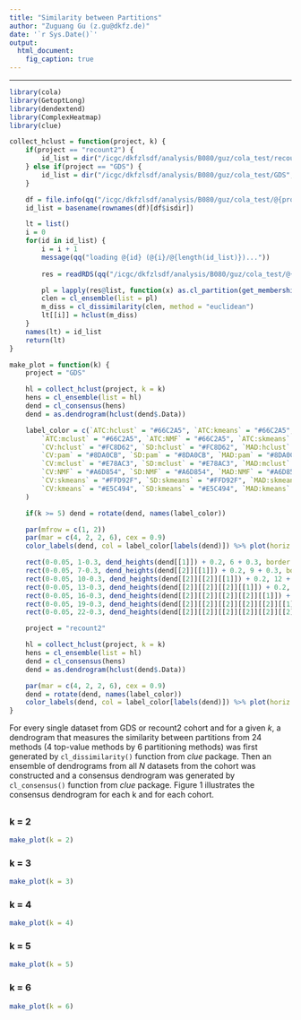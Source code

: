 ```yaml
---
title: "Similarity between Partitions"
author: "Zuguang Gu (z.gu@dkfz.de)"
date: '`r Sys.Date()`'
output:
  html_document:
    fig_caption: true
---
```


-----------------------------------------------------------

```r
library(cola)
library(GetoptLong)
library(dendextend)
library(ComplexHeatmap)
library(clue)

collect_hclust = function(project, k) {
	if(project == "recount2") {
		id_list = dir("/icgc/dkfzlsdf/analysis/B080/guz/cola_test/recount2")
	} else if(project == "GDS") {
		id_list = dir("/icgc/dkfzlsdf/analysis/B080/guz/cola_test/GDS", pattern = "^GDS\\d+$")
	}

	df = file.info(qq("/icgc/dkfzlsdf/analysis/B080/guz/cola_test/@{project}/@{id_list}", collapse = FALSE))
	id_list = basename(rownames(df)[df$isdir])

	lt = list()
	i = 0
	for(id in id_list) {
		i = i + 1
		message(qq("loading @{id} (@{i}/@{length(id_list)})..."))
			
		res = readRDS(qq("/icgc/dkfzlsdf/analysis/B080/guz/cola_test/@{project}/@{id}/@{id}_cola_all.rds"))

		pl = lapply(res@list, function(x) as.cl_partition(get_membership(x, k = k)))
		clen = cl_ensemble(list = pl)
		m_diss = cl_dissimilarity(clen, method = "euclidean")
		lt[[i]] = hclust(m_diss)
	}
	names(lt) = id_list
	return(lt)
}

make_plot = function(k) {
	project = "GDS"

	hl = collect_hclust(project, k = k)
	hens = cl_ensemble(list = hl)
	dend = cl_consensus(hens)
	dend = as.dendrogram(hclust(dend$.Data))

	label_color = c(`ATC:hclust` = "#66C2A5", `ATC:kmeans` = "#66C2A5", `ATC:pam` = "#66C2A5", 
		`ATC:mclust` = "#66C2A5", `ATC:NMF` = "#66C2A5", `ATC:skmeans` = "#66C2A5", 
		`CV:hclust` = "#FC8D62", `SD:hclust` = "#FC8D62", `MAD:hclust` = "#FC8D62", 
		`CV:pam` = "#8DA0CB", `SD:pam` = "#8DA0CB", `MAD:pam` = "#8DA0CB", 
		`CV:mclust` = "#E78AC3", `SD:mclust` = "#E78AC3", `MAD:mclust` = "#E78AC3", 
		`CV:NMF` = "#A6D854", `SD:NMF` = "#A6D854", `MAD:NMF` = "#A6D854", 
		`CV:skmeans` = "#FFD92F", `SD:skmeans` = "#FFD92F", `MAD:skmeans` = "#FFD92F", 
		`CV:kmeans` = "#E5C494", `SD:kmeans` = "#E5C494", `MAD:kmeans` = "#E5C494"
	)

	if(k >= 5) dend = rotate(dend, names(label_color))

	par(mfrow = c(1, 2))
	par(mar = c(4, 2, 2, 6), cex = 0.9)
	color_labels(dend, col = label_color[labels(dend)]) %>% plot(horiz = TRUE, main = qq("Similarity between partitions, k = @{k}, @{project} datasets"))

	rect(0-0.05, 1-0.3, dend_heights(dend[[1]]) + 0.2, 6 + 0.3, border = label_color[labels(dend[[1]])[1]], lty = 2)
	rect(0-0.05, 7-0.3, dend_heights(dend[[2]][[1]]) + 0.2, 9 + 0.3, border = label_color[labels(dend[[2]][[1]])[1]], lty = 2)
	rect(0-0.05, 10-0.3, dend_heights(dend[[2]][[2]][[1]]) + 0.2, 12 + 0.3, border = label_color[labels(dend[[2]][[2]][[1]])[1]], lty = 2)
	rect(0-0.05, 13-0.3, dend_heights(dend[[2]][[2]][[2]][[1]]) + 0.2, 15 + 0.3, border = label_color[labels(dend[[2]][[2]][[2]][[1]])[1]], lty = 2)
	rect(0-0.05, 16-0.3, dend_heights(dend[[2]][[2]][[2]][[2]][[1]]) + 0.2, 18 + 0.3, border = label_color[labels(dend[[2]][[2]][[2]][[2]][[1]])[1]], lty = 2)
	rect(0-0.05, 19-0.3, dend_heights(dend[[2]][[2]][[2]][[2]][[2]][[1]]) + 0.2, 21 + 0.3, border = label_color[labels(dend[[2]][[2]][[2]][[2]][[2]][[1]])[1]], lty = 2)
	rect(0-0.05, 22-0.3, dend_heights(dend[[2]][[2]][[2]][[2]][[2]][[2]]) + 0.2, 24 + 0.3, border = label_color[labels(dend[[2]][[2]][[2]][[2]][[2]][[2]])[1]], lty = 2)

	project = "recount2"

	hl = collect_hclust(project, k = k)
	hens = cl_ensemble(list = hl)
	dend = cl_consensus(hens)
	dend = as.dendrogram(hclust(dend$.Data))

	par(mar = c(4, 2, 2, 6), cex = 0.9)
	dend = rotate(dend, names(label_color))
	color_labels(dend, col = label_color[labels(dend)]) %>% plot(horiz = TRUE, main = qq("Similarity between partitions, k = @{k}, @{project} datasets"))
}
```


For every single dataset from GDS or recount2 cohort and for a given $k$, a
dendrogram that measures the similarity between partitions from 24 methods (4
top-value methods by 6 partitioning methods) was first generated by
`cl_dissimilarity()` function from _clue_ package. Then an ensemble of
dendrograms from all $N$ datasets from the cohort was constructed and a
consensus dendrogram was generated by `cl_consensus()` function from _clue_
package. Figure 1 illustrates the consensus dendrogram for each k and for each
cohort.


## {.tabset}

### k = 2

```r
make_plot(k = 2)
```

### k = 3

```r
make_plot(k = 3)
```

### k = 4

```r
make_plot(k = 4)
```

### k = 5

```r
make_plot(k = 5)
```

### k = 6

```r
make_plot(k = 6)
```
